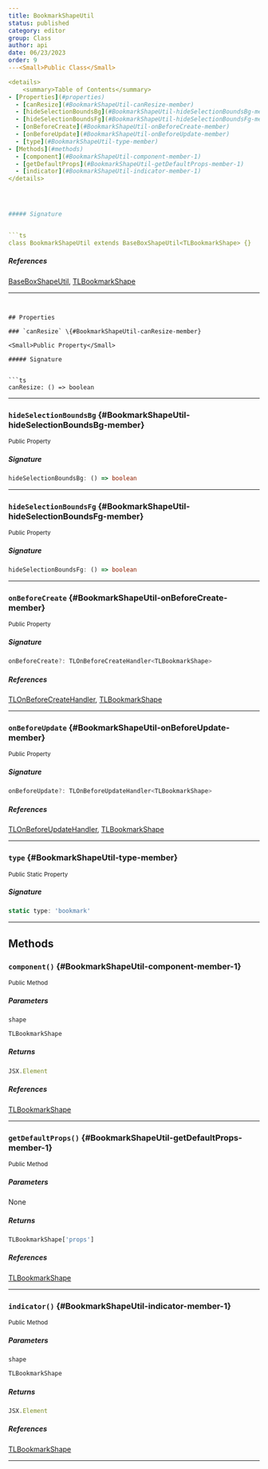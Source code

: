```yaml
---
title: BookmarkShapeUtil
status: published
category: editor
group: Class
author: api
date: 06/23/2023
order: 9
---<Small>Public Class</Small>

<details>
	<summary>Table of Contents</summary>
- [Properties](#properties)
  - [canResize](#BookmarkShapeUtil-canResize-member)
  - [hideSelectionBoundsBg](#BookmarkShapeUtil-hideSelectionBoundsBg-member)
  - [hideSelectionBoundsFg](#BookmarkShapeUtil-hideSelectionBoundsFg-member)
  - [onBeforeCreate](#BookmarkShapeUtil-onBeforeCreate-member)
  - [onBeforeUpdate](#BookmarkShapeUtil-onBeforeUpdate-member)
  - [type](#BookmarkShapeUtil-type-member)
- [Methods](#methods)
  - [component](#BookmarkShapeUtil-component-member-1)
  - [getDefaultProps](#BookmarkShapeUtil-getDefaultProps-member-1)
  - [indicator](#BookmarkShapeUtil-indicator-member-1)
</details>




##### Signature


```ts
class BookmarkShapeUtil extends BaseBoxShapeUtil<TLBookmarkShape> {}
```

##### References

[BaseBoxShapeUtil](/gen/editor/BaseBoxShapeUtil-class), [TLBookmarkShape](/gen/tlschema/TLBookmarkShape-type)

---
```


## Properties

### `canResize` \{#BookmarkShapeUtil-canResize-member}

<Small>Public Property</Small>

##### Signature


```ts
canResize: () => boolean
```

---

### `hideSelectionBoundsBg` \{#BookmarkShapeUtil-hideSelectionBoundsBg-member}

<Small>Public Property</Small>

##### Signature


```ts
hideSelectionBoundsBg: () => boolean
```

---

### `hideSelectionBoundsFg` \{#BookmarkShapeUtil-hideSelectionBoundsFg-member}

<Small>Public Property</Small>

##### Signature


```ts
hideSelectionBoundsFg: () => boolean
```

---

### `onBeforeCreate` \{#BookmarkShapeUtil-onBeforeCreate-member}

<Small>Public Property</Small>

##### Signature


```ts
onBeforeCreate?: TLOnBeforeCreateHandler<TLBookmarkShape>
```

##### References

[TLOnBeforeCreateHandler](/gen/editor/TLOnBeforeCreateHandler-type), [TLBookmarkShape](/gen/tlschema/TLBookmarkShape-type)

---

### `onBeforeUpdate` \{#BookmarkShapeUtil-onBeforeUpdate-member}

<Small>Public Property</Small>

##### Signature


```ts
onBeforeUpdate?: TLOnBeforeUpdateHandler<TLBookmarkShape>
```

##### References

[TLOnBeforeUpdateHandler](/gen/editor/TLOnBeforeUpdateHandler-type), [TLBookmarkShape](/gen/tlschema/TLBookmarkShape-type)

---

### `type` \{#BookmarkShapeUtil-type-member}

<Small>Public Static Property</Small>

##### Signature


```ts
static type: 'bookmark'
```

---

## Methods

### `component()` \{#BookmarkShapeUtil-component-member-1}

<Small>Public Method</Small>

##### Parameters


<ParametersTable>

<ParametersTableRow>
<ParametersTableName>

`shape`

</ParametersTableName>
<ParametersTableDescription>

```ts
TLBookmarkShape
```



</ParametersTableDescription>
</ParametersTableRow>
</ParametersTable>

##### Returns


```ts
JSX.Element
```

##### References

[TLBookmarkShape](/gen/tlschema/TLBookmarkShape-type)

---

### `getDefaultProps()` \{#BookmarkShapeUtil-getDefaultProps-member-1}

<Small>Public Method</Small>

##### Parameters


None

##### Returns


```ts
TLBookmarkShape['props']
```

##### References

[TLBookmarkShape](/gen/tlschema/TLBookmarkShape-type)

---

### `indicator()` \{#BookmarkShapeUtil-indicator-member-1}

<Small>Public Method</Small>

##### Parameters


<ParametersTable>

<ParametersTableRow>
<ParametersTableName>

`shape`

</ParametersTableName>
<ParametersTableDescription>

```ts
TLBookmarkShape
```



</ParametersTableDescription>
</ParametersTableRow>
</ParametersTable>

##### Returns


```ts
JSX.Element
```

##### References

[TLBookmarkShape](/gen/tlschema/TLBookmarkShape-type)

---

